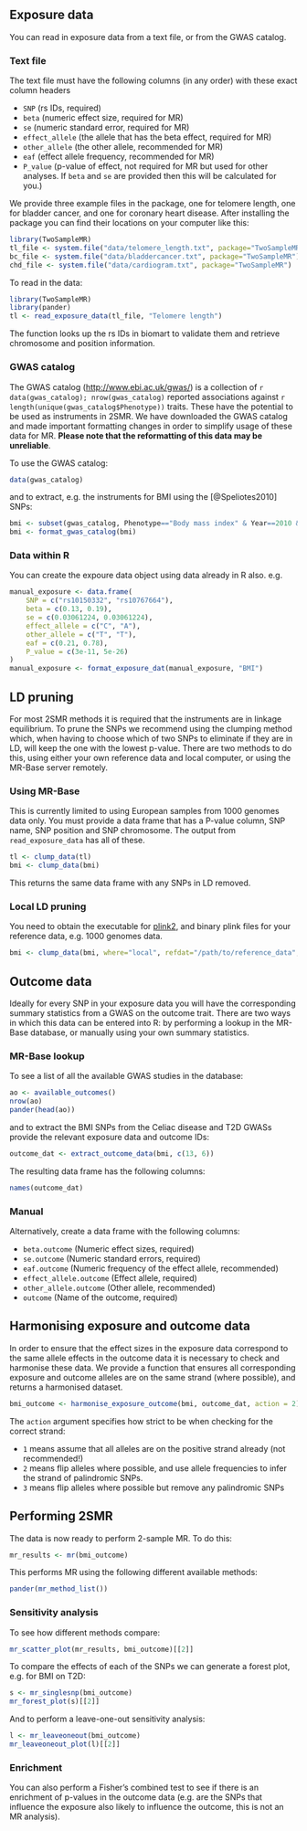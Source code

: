 


## Exposure data

You can read in exposure data from a text file, or from the GWAS catalog.

### Text file

The text file must have the following columns (in any order) with these exact column headers

- `SNP` (rs IDs, required)
- `beta` (numeric effect size, required for MR)
- `se` (numeric standard error, required for MR)
- `effect_allele` (the allele that has the beta effect, required for MR)
- `other_allele` (the other allele, recommended for MR)
- `eaf` (effect allele frequency, recommended for MR)
- `P_value` (p-value of effect, not required for MR but used for other analyses. If `beta` and `se` are provided then this will be calculated for you.)

We provide three example files in the package, one for telomere length, one for bladder cancer, and one for coronary heart disease. After installing the package you can find their locations on your computer like this:

```r
library(TwoSampleMR)
tl_file <- system.file("data/telomere_length.txt", package="TwoSampleMR")
bc_file <- system.file("data/bladdercancer.txt", package="TwoSampleMR")
chd_file <- system.file("data/cardiogram.txt", package="TwoSampleMR")

```

To read in the data:

```r
library(TwoSampleMR)
library(pander)
tl <- read_exposure_data(tl_file, "Telomere length")
```

The function looks up the rs IDs in biomart to validate them and retrieve chromosome and position information.

### GWAS catalog

The GWAS catalog ([http://www.ebi.ac.uk/gwas/](http://www.ebi.ac.uk/gwas/)) is a collection of `r data(gwas_catalog); nrow(gwas_catalog)` reported associations against `r length(unique(gwas_catalog$Phenotype))` traits. These have the potential to be used as instruments in 2SMR. We have downloaded the GWAS catalog and made important formatting changes in order to simplify usage of these data for MR. **Please note that the reformatting of this data may be unreliable**.

To use the GWAS catalog:

```r
data(gwas_catalog)
```

and to extract, e.g. the instruments for BMI using the [@Speliotes2010] SNPs:

```r
bmi <- subset(gwas_catalog, Phenotype=="Body mass index" & Year==2010 & grepl("kg", Units))
bmi <- format_gwas_catalog(bmi)
```

### Data within R

You can create the expoure data object using data already in R also. e.g.

```r
manual_exposure <- data.frame(
	SNP = c("rs10150332", "rs10767664"),
	beta = c(0.13, 0.19),
	se = c(0.03061224, 0.03061224),
	effect_allele = c("C", "A"),
	other_allele = c("T", "T"),
	eaf = c(0.21, 0.78),
	P_value = c(3e-11, 5e-26)
)
manual_exposure <- format_exposure_dat(manual_exposure, "BMI")
```


## LD pruning

For most 2SMR methods it is required that the instruments are in linkage equilibrium. To prune the SNPs we recommend using the clumping method which, when having to choose which of two SNPs to eliminate if they are in LD, will keep the one with the lowest p-value. There are two methods to do this, using either your own reference data and local computer, or using the MR-Base server remotely.

### Using MR-Base

This is currently limited to using European samples from 1000 genomes data only. You must provide a data frame that has a P-value column, SNP name, SNP position and SNP chromosome. The output from `read_exposure_data` has all of these.

```r
tl <- clump_data(tl)
bmi <- clump_data(bmi)
```

This returns the same data frame with any SNPs in LD removed.

### Local LD pruning

You need to obtain the executable for [plink2](https://cog-genomics.org/plink2), and binary plink files for your reference data, e.g. 1000 genomes data. 

```r
bmi <- clump_data(bmi, where="local", refdat="/path/to/reference_data", plink_bin="/path/to/plink2")
```

## Outcome data

Ideally for every SNP in your exposure data you will have the corresponding summary statistics from a GWAS on the outcome trait. There are two ways in which this data can be entered into R: by performing a lookup in the MR-Base database, or manually using your own summary statistics.

### MR-Base lookup

To see a list of all the available GWAS studies in the database:

```r
ao <- available_outcomes()
nrow(ao)
pander(head(ao))
```

and to extract the BMI SNPs from the Celiac disease and T2D GWASs provide the relevant exposure data and outcome IDs:

```r
outcome_dat <- extract_outcome_data(bmi, c(13, 6))
```

The resulting data frame has the following columns:

```r
names(outcome_dat)
```

### Manual 

Alternatively, create a data frame with the following columns:

- `beta.outcome` (Numeric effect sizes, required)
- `se.outcome` (Numeric standard errors, required)
- `eaf.outcome` (Numeric frequency of the effect allele, recommended)
- `effect_allele.outcome` (Effect allele, required)
- `other_allele.outcome` (Other allele, recommended)
- `outcome` (Name of the outcome, required)


## Harmonising exposure and outcome data

In order to ensure that the effect sizes in the exposure data correspond to the same allele effects in the outcome data it is necessary to check and harmonise these data. We provide a function that ensures all corresponding exposure and outcome alleles are on the same strand (where possible), and returns a harmonised dataset. 

```r
bmi_outcome <- harmonise_exposure_outcome(bmi, outcome_dat, action = 2)
```

The `action` argument specifies how strict to be when checking for the correct strand:

- `1` means assume that all alleles are on the positive strand already (not recommended!)
- `2` means flip alleles where possible, and use allele frequencies to infer the strand of palindromic SNPs.
- `3` means flip alleles where possible but remove any palindromic SNPs


## Performing 2SMR

The data is now ready to perform 2-sample MR. To do this:

```r
mr_results <- mr(bmi_outcome)
```

This performs MR using the following different available methods:

```r
pander(mr_method_list())
```

### Sensitivity analysis

To see how different methods compare:

```r
mr_scatter_plot(mr_results, bmi_outcome)[[2]]
```

To compare the effects of each of the SNPs we can generate a forest plot, e.g. for BMI on T2D:

```r
s <- mr_singlesnp(bmi_outcome)
mr_forest_plot(s)[[2]]
```

And to perform a leave-one-out sensitivity analysis:

```r
l <- mr_leaveoneout(bmi_outcome)
mr_leaveoneout_plot(l)[[2]]
```


### Enrichment

You can also perform a Fisher's combined test to see if there is an enrichment of p-values in the outcome data (e.g. are the SNPs that influence the exposure also likely to influence the outcome, this is not an MR analysis).

